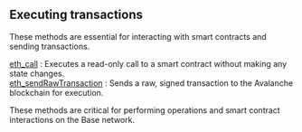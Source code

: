 
## Executing transactions

These methods are essential for interacting with smart contracts and sending transactions.

[eth_call](/base-api/executingtransactions/eth_call) : Executes a read-only call to a smart contract without making any state changes.  \
[eth_sendRawTransaction](/base-api/executingtransactions/eth_sendRawTransaction) : Sends a raw, signed transaction to the Avalanche blockchain for execution.

These methods are critical for performing operations and smart contract interactions on the Base network.

<Space h={16} />
<GetStarted />